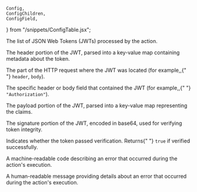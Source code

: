	Config,
	ConfigChildren,
	ConfigField,
} from "/snippets/ConfigTable.jsx";

<Config>
	<ConfigField
		title="actions.ngrok.jwt_validation.tokens"
		type="array of objects"
	>
		<p>The list of JSON Web Tokens (JWTs) processed by the action.</p>
		<ConfigChildren>
			<ConfigField title="tokens[i].header" type="object">
				<p>
					The header portion of the JWT, parsed into a key-value map containing
					metadata about the token.
				</p>
			</ConfigField>
			<ConfigField title="tokens[i].location" type="string">
				<p>
					The part of the HTTP request where the JWT was located (for example,,{" "}
					<code>header</code>, <code>body</code>).
				</p>
			</ConfigField>
			<ConfigField title="tokens[i].location_property" type="string">
				<p>
					The specific header or body field that contained the JWT (for example,,{" "}
					<code>"Authorization"</code>).
				</p>
			</ConfigField>
			<ConfigField title="tokens[i].payload" type="object">
				<p>
					The payload portion of the JWT, parsed into a key-value map
					representing the claims.
				</p>
			</ConfigField>
			<ConfigField title="tokens[i].signature" type="string">
				<p>
					The signature portion of the JWT, encoded in base64, used for
					verifying token integrity.
				</p>
			</ConfigField>
			<ConfigField title="tokens[i].verified" type="boolean">
				<p>
					Indicates whether the token passed verification. Returns{" "}
					<code>true</code> if verified successfully.
				</p>
			</ConfigField>
		</ConfigChildren>
	</ConfigField>
	<ConfigField title="actions.ngrok.jwt_validation.error.code" type="string">
		<p>
			A machine-readable code describing an error that occurred during the
			action's execution.
		</p>
	</ConfigField>
	<ConfigField title="actions.ngrok.jwt_validation.error.message" type="string">
		<p>
			A human-readable message providing details about an error that occurred
			during the action's execution.
		</p>
	</ConfigField>
</Config>
